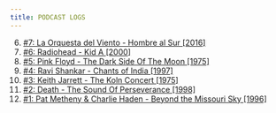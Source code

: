 ```yaml
---
title: PODCAST LOGS
---
```


6. [#7: La Orquesta del Viento - Hombre al Sur [2016]](/podcast/episodes/7)
7. [#6: Radiohead - Kid A [2000]](/podcast/episodes/6)
8. [#5: Pink Floyd - The Dark Side Of The Moon [1975]](/podcast/episodes/5)
9. [#4: Ravi Shankar - Chants of India [1997]](/podcast/episodes/4)
10. [#3: Keith Jarrett - The Koln Concert [1975]](/podcast/episodes/3)
11. [#2: Death - The Sound Of Perseverance [1998]](/podcast/episodes/2)
12. [#1: Pat Metheny & Charlie Haden - Beyond the Missouri Sky [1996]](/podcast/episodes/1)
